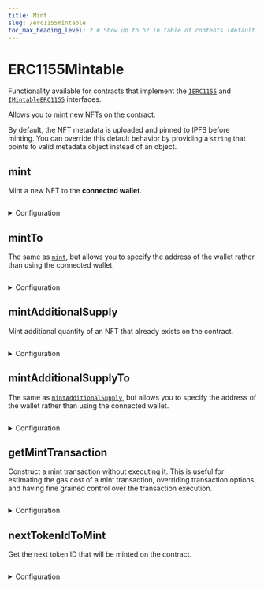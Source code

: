 ```yaml
---
title: Mint
slug: /erc1155mintable
toc_max_heading_level: 2 # Show up to h2 in table of contents (default is up to h3)
---
```


# ERC1155Mintable

Functionality available for contracts that implement the
[`IERC1155`](/contracts/IERC1155) and
[`IMintableERC1155`](/contracts/IMintableERC1155) interfaces.

Allows you to mint new NFTs on the contract.

By default, the NFT metadata is uploaded and pinned to IPFS before minting.
You can override this default behavior by providing a `string` that points to valid metadata object instead of an object.

## mint

Mint a new NFT to the **connected wallet**.

```csharp

```

<details>
  <summary>Configuration</summary>
  <div>

#### metadataWithSupply

An object containing a `metadata` object and a `supply` property.

The metadata object can either be a string that points to valid metadata that
conforms to the [metadata standards](https://docs.opensea.io/docs/metadata-standards#metadata-structure),
or an object that conforms to the same standards.

If you provide an object, the metadata is uploaded and pinned to IPFS before
the NFT(s) are minted.

```csharp

```

</div>
</details>

## mintTo

The same as [`mint`](#mint), but allows you to specify the address of the wallet rather than using the connected wallet.

```csharp

```

<details>
  <summary>Configuration</summary>
  <div>

#### to

The address of the wallet you want to mint the NFT to.

Must be a `string`.

```csharp

```

#### metadataWithSupply

Same as [`metadataWithSupply`](#metadatawithsupply) in the [`mint`](#mint) method.

</div>
</details>

## mintAdditionalSupply

Mint additional quantity of an NFT that already exists on the contract.

```csharp

```

<details>
  <summary>Configuration</summary>
  <div>

#### tokenId

The ID of the NFT you want to mint additional supply for.

Must be a `string`, `number`, or `BigNumber`.

```csharp

```

#### additionalSupply

How much additional supply you want to mint.

Must be a `string`, `number`, or `BigNumber`.

```csharp

```

</div>
</details>

## mintAdditionalSupplyTo

The same as [`mintAdditionalSupply`](#mintadditionalsupply), but allows you to specify the address of the wallet rather than using the connected wallet.

```csharp

```

<details>
  <summary>Configuration</summary>
  <div>

#### to

The address of the wallet you want to mint the NFT to.

Must be a `string`.

```csharp

```

#### tokenId

The ID of the NFT you want to mint additional supply for.

Must be a `string`, `number`, or `BigNumber`.

```csharp

```

#### additionalSupply

How much additional supply you want to mint.

Must be a `string`, `number`, or `BigNumber`.

```csharp

```

</div>
</details>

## getMintTransaction

Construct a mint transaction without executing it.
This is useful for estimating the gas cost of a mint transaction,
overriding transaction options and having fine grained control over the transaction execution.

```csharp

```

<details>
  <summary>Configuration</summary>
  <div>

#### to

The address of the wallet you want to mint the NFT to.

Must be a `string`.

#### metadataWithSupply

See [`metadataWithSupply`](#metadatawithsupply) in the [`mint`](#mint) method.

### Return Value

```csharp

```

</div>
</details>

## nextTokenIdToMint

Get the next token ID that will be minted on the contract.

```csharp

```

<details>
  <summary>Configuration</summary>
  <div>

### Return Value

Returns a `BigNumber` representing the next token ID that will be minted on the contract.

```csharp

```

</div>
</details>
